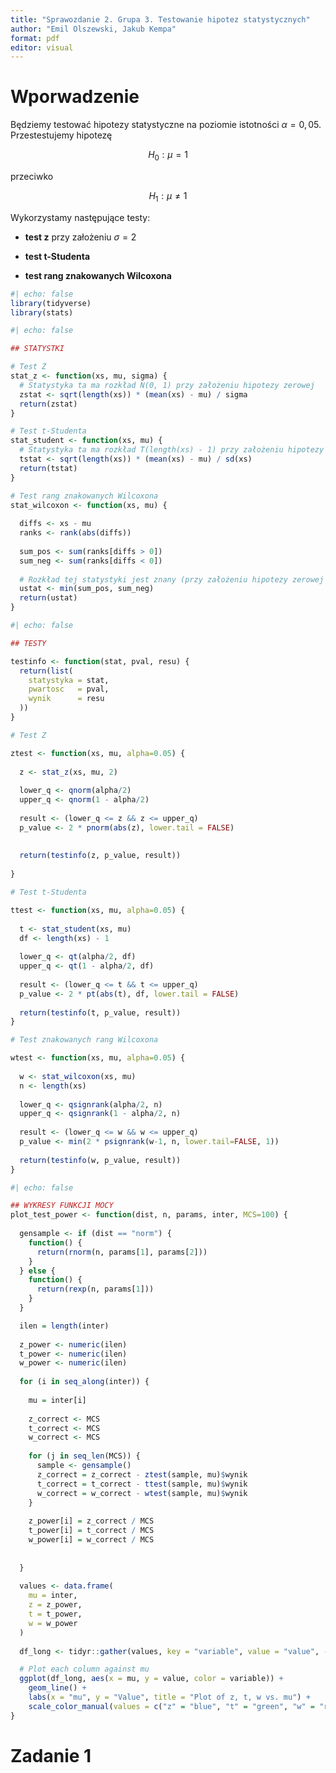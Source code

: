 ```yaml
---
title: "Sprawozdanie 2. Grupa 3. Testowanie hipotez statystycznych"
author: "Emil Olszewski, Jakub Kempa"
format: pdf
editor: visual
---
```


# Wporwadzenie

Będziemy testować hipotezy statystyczne na poziomie istotności $\alpha = 0,05$. Przestestujemy hipotezę

$$
 H_0: \mu = 1
$$

przeciwko

$$
H_1: \mu \ne 1
$$

Wykorzystamy następujące testy:

-   **test z** przy założeniu $\sigma = 2$

-   **test t-Studenta**

-   **test rang znakowanych Wilcoxona**

```r
#| echo: false
library(tidyverse)
library(stats)
```

```r
#| echo: false 

## STATYSTKI 

# Test Z 
stat_z <- function(xs, mu, sigma) {
  # Statystyka ta ma rozkład N(0, 1) przy założeniu hipotezy zerowej
  zstat <- sqrt(length(xs)) * (mean(xs) - mu) / sigma
  return(zstat)
}

# Test t-Studenta
stat_student <- function(xs, mu) {
  # Statystyka ta ma rozkład T(length(xs) - 1) przy założeniu hipotezy zerowej
  tstat <- sqrt(length(xs)) * (mean(xs) - mu) / sd(xs)
  return(tstat)
}

# Test rang znakowanych Wilcoxona
stat_wilcoxon <- function(xs, mu) {
  
  diffs <- xs - mu
  ranks <- rank(abs(diffs))
  
  sum_pos <- sum(ranks[diffs > 0])
  sum_neg <- sum(ranks[diffs < 0])
  
  # Rozkład tej statystyki jest znany (przy założeniu hipotezy zerowej jest on asymptotycznie normalny)
  ustat <- min(sum_pos, sum_neg)
  return(ustat)
}
```

```r
#| echo: false 

## TESTY 

testinfo <- function(stat, pval, resu) {
  return(list(
    statystyka = stat,
    pwartosc   = pval,
    wynik      = resu
  ))
}

# Test Z 

ztest <- function(xs, mu, alpha=0.05) {
  
  z <- stat_z(xs, mu, 2) 
  
  lower_q <- qnorm(alpha/2)
  upper_q <- qnorm(1 - alpha/2)
  
  result <- (lower_q <= z && z <= upper_q)
  p_value <- 2 * pnorm(abs(z), lower.tail = FALSE)
  
  
  return(testinfo(z, p_value, result))
  
}

# Test t-Studenta 

ttest <- function(xs, mu, alpha=0.05) {
  
  t <- stat_student(xs, mu)
  df <- length(xs) - 1
  
  lower_q <- qt(alpha/2, df)
  upper_q <- qt(1 - alpha/2, df)
  
  result <- (lower_q <= t && t <= upper_q)
  p_value <- 2 * pt(abs(t), df, lower.tail = FALSE)
  
  return(testinfo(t, p_value, result))
}

# Test znakowanych rang Wilcoxona 

wtest <- function(xs, mu, alpha=0.05) {
  
  w <- stat_wilcoxon(xs, mu)
  n <- length(xs)
  
  lower_q <- qsignrank(alpha/2, n)
  upper_q <- qsignrank(1 - alpha/2, n)
  
  result <- (lower_q <= w && w <= upper_q)
  p_value <- min(2 * psignrank(w-1, n, lower.tail=FALSE, 1))
  
  return(testinfo(w, p_value, result))
}

```

```r
#| echo: false

## WYKRESY FUNKCJI MOCY
plot_test_power <- function(dist, n, params, inter, MCS=100) {
  
  gensample <- if (dist == "norm") {
    function() {
      return(rnorm(n, params[1], params[2]))
    }
  } else {
    function() {
      return(rexp(n, params[1]))
    }
  }

  ilen = length(inter)
  
  z_power <- numeric(ilen)
  t_power <- numeric(ilen)
  w_power <- numeric(ilen)
  
  for (i in seq_along(inter)) {
    
    mu = inter[i]
    
    z_correct <- MCS
    t_correct <- MCS
    w_correct <- MCS
    
    for (j in seq_len(MCS)) {
      sample <- gensample()
      z_correct = z_correct - ztest(sample, mu)$wynik
      t_correct = t_correct - ttest(sample, mu)$wynik
      w_correct = w_correct - wtest(sample, mu)$wynik
    }
    
    z_power[i] = z_correct / MCS
    t_power[i] = t_correct / MCS
    w_power[i] = w_correct / MCS
    
    
  }
  
  values <- data.frame(
    mu = inter, 
    z = z_power, 
    t = t_power, 
    w = w_power
  )
  
  df_long <- tidyr::gather(values, key = "variable", value = "value", -mu)

  # Plot each column against mu
  ggplot(df_long, aes(x = mu, y = value, color = variable)) +
    geom_line() +
    labs(x = "mu", y = "Value", title = "Plot of z, t, w vs. mu") +
    scale_color_manual(values = c("z" = "blue", "t" = "green", "w" = "red"))  
}

```

# Zadanie 1
